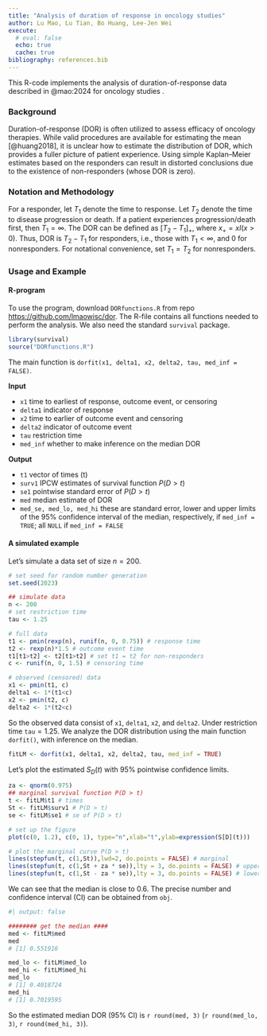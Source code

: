 ```yaml
---
title: "Analysis of duration of response in oncology studies"
author: Lu Mao, Lu Tian, Bo Huang, Lee-Jen Wei
execute: 
  # eval: false
  echo: true
  cache: true
bibliography: references.bib
---
```


This R-code implements the analysis of duration-of-response data described in @mao:2024 for oncology studies .

### Background

Duration-of-response (DOR) is often utilized to assess efficacy of oncology therapies. While valid procedures are available for estimating the mean [@huang2018], it is unclear how to estimate the distribution of DOR, which provides a fuller picture of patient experience. Using simple Kaplan–Meier estimates based on the responders can result in distorted conclusions due to the existence of non-responders (whose DOR is zero).

### Notation and Methodology

For a responder, let $T_1$ denote the time to response. Let $T_2$ denote the time to disease progression or death. If a patient experiences progression/death first, then $T_1=\infty$.
The DOR can be defined as $[T_2-T_1]_+$, where $x_+=xI(x>0).$ Thus, DOR is $T_2-T_1$ for responders, i.e., those with $T_1<\infty$, and 0 for nonresponders.
For notational convenience, set $T_1=T_2$ for nonresponders. 



### Usage and Example

#### R-program

To use the program, download `DORfunctions.R` from repo <https://github.com/lmaowisc/dor>. The R-file contains all functions needed to perform the analysis. We also need the standard `survival` package.

```r
library(survival)
source("DORfunctions.R")
```

The main function is `dorfit(x1, delta1, x2, delta2, tau, med_inf = FALSE)`.

**Input**

-   `x1` time to earliest of response, outcome event, or censoring
-   `delta1` indicator of response
-   `x2` time to earlier of outcome event and censoring 
-   `delta2` indicator of outcome event
-   `tau` restriction time
-   `med_inf` whether to make inference on the median DOR

**Output**

-   `t1` vector of times (t)
-   `surv1` IPCW estimates of survival function $P(D > t)$
-   `se1` pointwise standard error of $P(D > t)$
-   `med` median estimate of DOR
-   `med_se, med_lo, med_hi` these are standard error, 
lower and upper limits of the 95\% confidence interval of the median, respectively,
 if `med_inf = TRUE`; all `NULL` if `med_inf = FALSE`


#### A simulated example

Let's simulate a data set of size $n=200$.

```r
# set seed for random number generation
set.seed(2023)

## simulate data
n <- 200
# set restriction time
tau <- 1.25

# full data
t1 <- pmin(rexp(n), runif(n, 0, 0.75)) # response time
t2 <- rexp(n)*1.5 # outcome event time
t1[t1>t2] <- t2[t1>t2] # set t1 = t2 for non-responders
c <- runif(n, 0, 1.5) # censoring time

# observed (censored) data
x1 <- pmin(t1, c)
delta1 <- 1*(t1<c)
x2 <- pmin(t2, c)
delta2 <- 1*(t2<c)
```

So the observed data consist of `x1`, `delta1`, `x2`, and `delta2`.
Under restriction time `tau`$= 1.25$.
We analyze the DOR distribution using the main function `dorfit()`,
with inference on the median.

```r
fitLM <- dorfit(x1, delta1, x2, delta2, tau, med_inf = TRUE)
```


Let's plot the estimated $S_D(t)$ with 95\% pointwise confidence limits.

```r

za <- qnorm(0.975)
## marginal survival function P(D > t)
t <- fitLM$t1 # times
St <- fitLM$surv1 # P(D > t)
se <- fitLM$se1 # se of P(D > t)

# set up the figure
plot(c(0, 1.2), c(0, 1), type="n",xlab="t",ylab=expression(S[D](t)))

# plot the marginal curve P(D > t)
lines(stepfun(t, c(1,St)),lwd=2, do.points = FALSE) # marginal
lines(stepfun(t, c(1,St + za * se)),lty = 3, do.points = FALSE) # upper 95% CI 
lines(stepfun(t, c(1,St - za * se)),lty = 3, do.points = FALSE) # lower 95% CI 

```

We can see that the median is close to 0.6. The precise number and confidence interval (CI)
can be obtained from `obj`.
```r
#| output: false

######## get the median ####
med <- fitLM$med
med
# [1] 0.551916

med_lo <- fitLM$med_lo
med_hi <- fitLM$med_hi
med_lo
# [1] 0.4018724
med_hi
# [1] 0.7019595
```

So the estimated median DOR (95\% CI) is `r round(med, 3)` 
(`r round(med_lo, 3)`, `r round(med_hi, 3)`).
